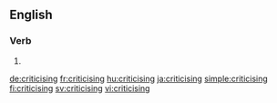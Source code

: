==English==

===Verb===
{{head|en|present participle}}

# {{present participle of|criticise|lang=en}}

[[de:criticising]]
[[fr:criticising]]
[[hu:criticising]]
[[ja:criticising]]
[[simple:criticising]]
[[fi:criticising]]
[[sv:criticising]]
[[vi:criticising]]